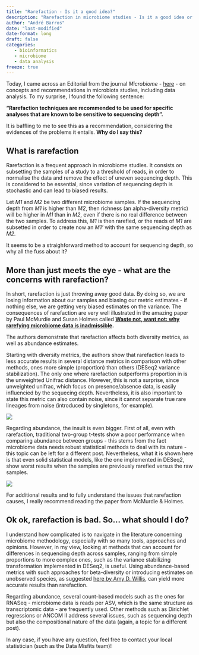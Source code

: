 ```yaml
---
title: "Rarefaction - Is it a good idea?"
description: "Rarefaction in microbiome studies - Is it a good idea or just a bad practice? What are the alternatives?"
author: "André Barros"
date: "last-modified"
date-format: long
draft: false
categories: 
   - bioinformatics
   - microbiome
   - data analysis
freeze: true
---
```


Today, I came across an Editorial from the journal <i>Microbiome</i> - [here](https://link.springer.com/article/10.1186/s40168-025-02091-0) - on concepts and recommendations in microbiota studies, including data analysis. To my surprise, I found the following sentence: 

**"Rarefaction techniques are recommended to be used for specific analyses that are known to be sensitive to sequencing depth".**

It is baffling to me to see this as a recommendation, considering the evidences of the problems it entails. **Why do I say this?**

## What is rarefaction

Rarefaction is a frequent approach in microbiome studies. It consists on subsetting the samples of a study to a threshold of reads, in order to normalise the data and remove the effect of uneven sequencing depth. This is considered to be essential, since variation of sequencing depth is stochastic and can lead to biased results.

Let *M1* and *M2* be two different microbiome samples. If the sequencing depth from *M1* is higher than *M2*, then richness (an alpha-diversity metric) will be higher in *M1* than in *M2*, even if there is no real difference between the two samples. To address this, *M1* is then rarefied, or the reads of *M1* are subsetted in order to create now an *M1'* with the same sequencing depth as *M2*.


It seems to be a straighforward method to account for sequencing depth, so why all the fuss about it?

## More than just meets the eye - what are the concerns with rarefaction?

In short, rarefaction is just throwing away good data. By doing so, we are losing information about our samples and biasing our metric estimates - if nothing else, we are getting very biased estimates on the variance. The consequences of rarefaction are very well illustrated in the amazing paper by Paul McMurdie and Susan Holmes called **[Waste not, want not: why rarefying microbiome data is inadmissible](https://pmc.ncbi.nlm.nih.gov/articles/PMC3974642/).**

The authors demonstrate that rarefaction affects both diversity metrics, as well as abundance estimates. 

Starting with diversity metrics, the authors show that rarefaction leads to less accurate results in several distance metrics in comparison with other methods, ones more simple (proportion) than others (DESeq2 variance stabilization). The only one where rarefaction outperforms proportion in is the unweighted Unifrac distance. However, this is not a surprise, since unweighted unifrac, which focus on presence/absence data, is easily influencied by the sequecing depth. Nevertheless, it is also important to state this metric can also contain noise, since it cannot separate true rare lineages from noise (introduced by singletons, for example).

![](https://cdn.ncbi.nlm.nih.gov/pmc/blobs/7ed9/3974642/2f27c57f0871/pcbi.1003531.g004.jpg){fig-align="center"}

Regarding abundance, the insult is even bigger. First of all, even with rarefaction, traditional two-group t-tests show a poor performance when comparing abundance between groups - this stems from the fact microbiome data needs robust statistical methods to deal with its nature - this topic can be left for a different post. Nevertheless, what it is shown here is that even solid statistical models, like the one implemented in DESeq2, show worst results when the samples are previously rarefied versus the raw samples.

![](https://cdn.ncbi.nlm.nih.gov/pmc/blobs/7ed9/3974642/00fcc30a63be/pcbi.1003531.g006.jpg){fig-align="center"}

For additional results and to fully understand the issues that rarefaction causes, I really recommend reading the paper from McMurdie & Holmes.

## Ok ok, rarefaction is bad. So... what should I do?

I understand how complicated is to navigate in the literature concerning microbiome methodology, especially with so many tools, approaches and opinions. However, in my view, looking at methods that can account for differences in sequencing depth across samples, ranging from simple proportions to more complex ones, such as the variance stabilizing transformation implemented in DESeq2, is useful. Using abundance-based metrics with such approaches for beta-diversity or introducing estimates on unobserved species, as suggested [here by Amy D. Willis](https://www.frontiersin.org/journals/microbiology/articles/10.3389/fmicb.2019.02407/full), can yield more accurate results than rarefaction.

Regarding abundance, several count-based models such as the ones for RNASeq - microbiome data is reads per ASV, which is the same structure as transcriptomic data - are frequently used. Other methods such as Dirichlet regressions or ANCOM II address several issues, such as sequencing depth but also the compositional nature of the data (again, a topic for a different post).

In any case, if you have any question, feel free to contact your local statistician (such as the Data Misfits team)!
